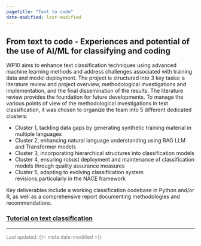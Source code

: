 ```yaml
---
pagetitle: "Text to code"
date-modified: last-modified
---
```


## From text to code - Experiences and potential of the use of AI/ML for classifying and coding

WP10 aims to enhance text classification techniques using advanced machine learning methods and address challenges associated with training data and model deployment. The project is structured into 3 key tasks: a literature review and project overview, methodological investigations and implementation, and the final dissemination of the results. The literature review provides the foundation for future developments. To manage the various points of view of the methodological investigations in text classification, it was chosen to organize the team into 5 different dedicated clusters: 

- Cluster 1, tackling data gaps by generating synthetic training material in multiple languages
- Cluster 2, enhancing natural language understanding using RAG LLM and Transformer models
- Cluster 3, incorporating hierarchical structures into classification models
- Cluster 4, ensuring robust deployment and maintenance of classification models through quality assurance measures
- Cluster 5, adapting to evolving classification system revisions,particularly in the NACE framework

Key deliverables include a working classification codebase in Python and/or R, as well as a comprehensive report documenting methodologies and recommendations.



### [Tutorial on text classification](https://aiml4os.github.io/WP10_tutorial_text_classification/)


---

<span style ="color:grey; font-size: 13px;">
  Last updated: {{< meta date-modified >}}
</span>
